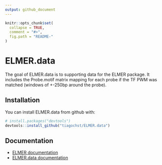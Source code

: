 ```yaml
---
output: github_document
---
```


<!-- README.md is generated from README.Rmd. Please edit that file -->

```r
knitr::opts_chunk$set(
  collapse = TRUE,
  comment = "#>",
  fig.path = "README-"
)
```

# ELMER.data

The goal of ELMER.data is to supporting data for the ELMER package. 
It includes the Probe.motif matrix mapping for each probe if the TF PWM was matched
(windows of +-250bp around the probe).

## Installation

You can install ELMER.data from github with:

```r
# install.packages("devtools")
devtools::install_github("tiagochst/ELMER.data")
```


## Documentation
* [ELMER documentation](https://tiagochst.github.io/ELMER/index.nb.html)
* [ELMER.data documentation](https://tiagochst.github.io/ELMER.data/index.nb.html)